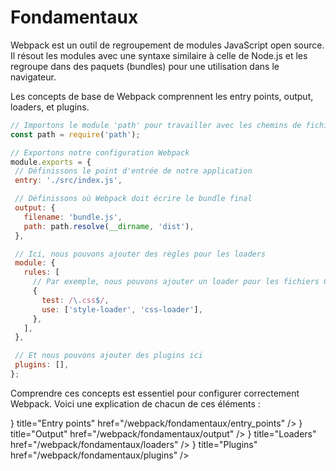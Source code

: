 
# Fondamentaux

Webpack est un outil de regroupement de modules JavaScript open source. Il résout les modules avec une syntaxe similaire à celle de Node.js et les regroupe dans des paquets (bundles) pour une utilisation dans le navigateur.

Les concepts de base de Webpack comprennent les entry points, output, loaders, et plugins. 

``` javascript
// Importons le module 'path' pour travailler avec les chemins de fichiers
const path = require('path');

// Exportons notre configuration Webpack
module.exports = {
 // Définissons le point d'entrée de notre application
 entry: './src/index.js',

 // Définissons où Webpack doit écrire le bundle final
 output: {
   filename: 'bundle.js',
   path: path.resolve(__dirname, 'dist'),
 },

 // Ici, nous pouvons ajouter des règles pour les loaders
 module: {
   rules: [
     // Par exemple, nous pouvons ajouter un loader pour les fichiers CSS
     {
       test: /\.css$/,
       use: ['style-loader', 'css-loader'],
     },
   ],
 },

 // Et nous pouvons ajouter des plugins ici
 plugins: [],
};
```

Comprendre ces concepts est essentiel pour configurer correctement Webpack. Voici une explication de chacun de ces éléments :

<Cards>
  <Cards.Card icon={<ArrowDownToDot />} title="Entry points" href="/webpack/fondamentaux/entry_points" />
  <Cards.Card icon={<ArrowUpFromDot />} title="Output" href="/webpack/fondamentaux/output" />
  <Cards.Card icon={<HardDriveDownload />} title="Loaders" href="/webpack/fondamentaux/loaders" />
  <Cards.Card icon={<Blocks />} title="Plugins" href="/webpack/fondamentaux/plugins" />
</Cards>